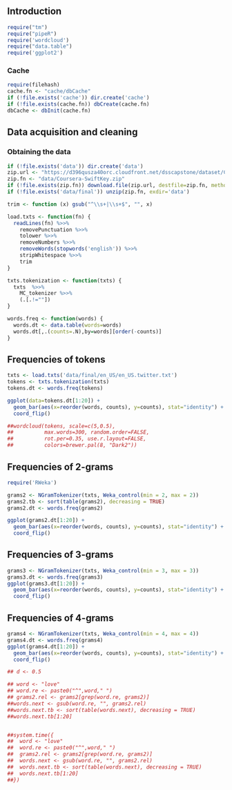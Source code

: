 ## Introduction

```r
require("tm")
require("pipeR")
require('wordcloud')
require("data.table")
require('ggplot2')
```

### Cache

```r
require(filehash)
cache.fn <- "cache/dbCache"
if (!file.exists('cache')) dir.create('cache')
if (!file.exists(cache.fn)) dbCreate(cache.fn)
dbCache <- dbInit(cache.fn)
```

## Data acquisition and cleaning


### Obtaining the data

```r

if (!file.exists('data')) dir.create('data')
zip.url <- "https://d396qusza40orc.cloudfront.net/dsscapstone/dataset/Coursera-SwiftKey.zip"
zip.fn <- "data/Coursera-SwiftKey.zip"
if (!file.exists(zip.fn)) download.file(zip.url, destfile=zip.fn, method="curl")
if (!file.exists('data/final')) unzip(zip.fn, exdir='data')

```

```r
trim <- function (x) gsub("^\\s+|\\s+$", "", x)

load.txts <- function(fn) {
  readLines(fn) %>>%
    removePunctuation %>>%
    tolower %>>%
    removeNumbers %>>%
    removeWords(stopwords('english')) %>>%
    stripWhitespace %>>%
    trim
}

txts.tokenization <- function(txts) {
  txts  %>>%
    MC_tokenizer %>>%
    (.[.!=""])
}

words.freq <- function(words) {
  words.dt <- data.table(words=words)
  words.dt[,.(counts=.N),by=words][order(-counts)]
}

```

## Frequencies of tokens

```r
txts <- load.txts('data/final/en_US/en_US.twitter.txt')
tokens <- txts.tokenization(txts)
tokens.dt <- words.freq(tokens)
```

```r
ggplot(data=tokens.dt[1:20]) +
  geom_bar(aes(x=reorder(words, counts), y=counts), stat="identity") +
  coord_flip() 
```

```r
##wordcloud(tokens, scale=c(5,0.5),
##          max.words=300, random.order=FALSE,
##          rot.per=0.35, use.r.layout=FALSE,
##          colors=brewer.pal(8, "Dark2"))
```

## Frequencies of 2-grams

```r

require('RWeka')

grams2 <- NGramTokenizer(txts, Weka_control(min = 2, max = 2))
grams2.tb <- sort(table(grams2), decreasing = TRUE)
grams2.dt <- words.freq(grams2)

ggplot(grams2.dt[1:20]) +
  geom_bar(aes(x=reorder(words, counts), y=counts), stat="identity") +
  coord_flip()

```

## Frequencies of 3-grams


```r
grams3 <- NGramTokenizer(txts, Weka_control(min = 3, max = 3))
grams3.dt <- words.freq(grams3)
ggplot(grams3.dt[1:20]) +
  geom_bar(aes(x=reorder(words, counts), y=counts), stat="identity") +
  coord_flip()
```

## Frequencies of 4-grams


```r
grams4 <- NGramTokenizer(txts, Weka_control(min = 4, max = 4))
grams4.dt <- words.freq(grams4)
ggplot(grams4.dt[1:20]) +
  geom_bar(aes(x=reorder(words, counts), y=counts), stat="identity") +
  coord_flip()
```




```r

## d <- 0.5

## word <- "love"
## word.re <- paste0("^",word," ")
## grams2.rel <- grams2[grep(word.re, grams2)]
##words.next <- gsub(word.re, "", grams2.rel)
##words.next.tb <- sort(table(words.next), decreasing = TRUE)
##words.next.tb[1:20]


##system.time({
##  word <- "love"
##  word.re <- paste0("^",word," ")
##  grams2.rel <- grams2[grep(word.re, grams2)]
##  words.next <- gsub(word.re, "", grams2.rel)
##  words.next.tb <- sort(table(words.next), decreasing = TRUE)
##  words.next.tb[1:20]
##})

```
